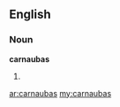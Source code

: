 ==English==

===Noun===
'''carnaubas'''

# {{plural of|carnauba}}

[[ar:carnaubas]]
[[my:carnaubas]]